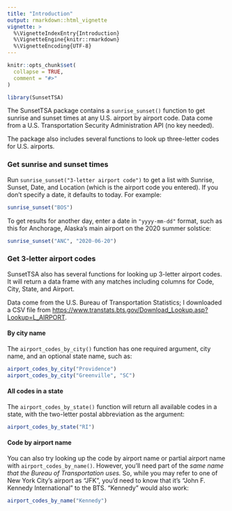 ```yaml
---
title: "Introduction"
output: rmarkdown::html_vignette
vignette: >
  %\VignetteIndexEntry{Introduction}
  %\VignetteEngine{knitr::rmarkdown}
  %\VignetteEncoding{UTF-8}
---
```


```r
knitr::opts_chunk$set(
  collapse = TRUE,
  comment = "#>"
)
```

```r
library(SunsetTSA)
```

The SunsetTSA package contains a `sunrise_sunset()` function to get sunrise and sunset times at any U.S. airport by airport code. Data come from a U.S. Transportation Security Administration API (no key needed).

The package also includes several functions to look up three-letter codes for U.S. airports.

### Get sunrise and sunset times

Run `sunrise_sunset("3-letter airport code")` to get a list with Sunrise, Sunset, Date, and Location (which is the airport code you entered). If you don't specify a date, it defaults to today. For example:

```r
sunrise_sunset("BOS")
```

To get results for another day, enter a date in `"yyyy-mm-dd"` format, such as this for Anchorage, Alaska's main airport on the 2020 summer solstice:

```r
sunrise_sunset("ANC", "2020-06-20")
```

### Get 3-letter airport codes

SunsetTSA also has several functions for looking up 3-letter airport codes. It will return a data frame with any matches including columns for Code, City, State, and Airport.

Data come from the U.S. Bureau of Transportation Statistics; I downloaded a CSV file from [https://www.transtats.bts.gov/Download_Lookup.asp?Lookup=L_AIRPORT](https://www.transtats.bts.gov/Download_Lookup.asp?Lookup=L_AIRPORT).

#### By city name

The `airport_codes_by_city()` function has one required argument, city name, and an optional state name, such as:

```r
airport_codes_by_city("Providence")
airport_codes_by_city("Greenville", "SC")
```

#### All codes in a state

The `airport_codes_by_state()` function will return all available codes in a state, with the two-letter postal abbreviation as the argument:

```r
airport_codes_by_state("RI")
```

#### Code by airport name

You can also try looking up the code by airport name or partial airport name with `airport_codes_by_name()`. However, you'll need part of the _same name that the Bureau of Transportation uses._ So, while you may refer to one of New York City's airport as "JFK", you'd need to know that it's "John F. Kennedy International" to the BTS. "Kennedy" would also work:

```r
airport_codes_by_name("Kennedy")
```

